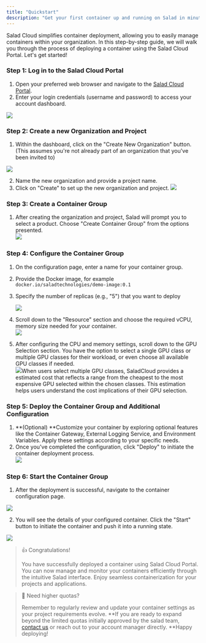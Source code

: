 ```yaml
---
title: "Quickstart"
description: "Get your first container up and running on Salad in minutes!"
---
```


Salad Cloud simplifies container deployment, allowing you to easily manage containers within your organization. In this step-by-step guide, we will walk you through the process of deploying a container using the Salad Cloud Portal. Let's get started!

### Step 1: Log in to the Salad Cloud Portal

1. Open your preferred web browser and navigate to the [Salad Cloud Portal](https://portal.salad.com).
2. Enter your login credentials (username and password) to access your account dashboard.

<img src="/container-engine/images/45e3e02-image1.png"/>

### Step 2: Create a new Organization and Project

1. Within the dashboard, click on the "Create New Organization" button. (This assumes you're not already part of an organization that you've been invited to)

<img src="/container-engine/images/0803131-image.png"/>

2. Name the new organization and provide a project name.
3. Click on "Create" to set up the new organization and project.
   <img src="/container-engine/images/9aa8a8e-image.png"/>

### Step 3: Create a Container Group

1. After creating the organization and project, Salad will prompt you to select a product. Choose "Create Container Group" from the options presented.  
   <img src="/container-engine/images/453f6c6-image.png"/>

### Step 4: Configure the Container Group

1. On the configuration page, enter a name for your container group.
2. Provide the Docker image, for example `docker.io/saladtechnologies/demo-image:0.1`
3. Specify the number of replicas (e.g., "5") that you want to deploy

   <img src="/container-engine/images/7bfb490-b7fcc7e-image.png"/>

4. Scroll down to the "Resource" section and choose the required vCPU, memory size needed for your container.  
   <img src="/container-engine/images/304f4f6-909d05c-image.png"/>
5. After configuring the CPU and memory settings, scroll down to the GPU Selection section. You have the option to select a single GPU class or multiple GPU classes for their workload, or even choose all available GPU classes if needed.  
   <img src="/container-engine/images/e512bb9-image.png"/>When users select multiple GPU classes, SaladCloud provides a estimated cost that reflects a range from the cheapest to the most expensive GPU selected within the chosen classes. This estimation helps users understand the cost implications of their GPU selection.

### Step 5: Deploy the Container Group and Additional Configuration

1. **(Optional) **Customize your container by exploring optional features like the Container Gateway, External Logging Service, and Environment Variables. Apply these settings according to your specific needs.
2. Once you've completed the configuration, click "Deploy" to initiate the container deployment process.  
   <img src="/container-engine/images/0348f54-image.png"/>

### Step 6: Start the Container Group

1. After the deployment is successful, navigate to the container configuration page.

<img src="/container-engine/images/dbe7a66-image.png"/>

2. You will see the details of your configured container. Click the "Start" button to initiate the container and push it into a running state.

<img src="/container-engine/images/a8abbe5-image.png"/>

> 👍 Congratulations!
>
> You have successfully deployed a container using Salad Cloud Portal. You can now manage and monitor your containers efficiently through the intuitive Salad interface. Enjoy seamless containerization for your projects and applications.

> 📘 Need higher quotas?
>
> Remember to regularly review and update your container settings as your project requirements evolve. **If you are ready to expand beyond the limited quotas initially approved by the salad team, [contact us](mailto:cloud@salad.com) or reach out to your account manager directly. **Happy deploying!
